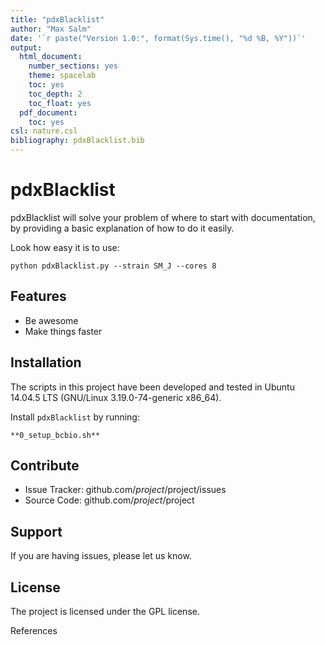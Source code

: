```yaml
---
title: "pdxBlacklist"
author: "Max Salm"
date: '`r paste("Version 1.0:", format(Sys.time(), "%d %B, %Y"))`'
output:
  html_document:
    number_sections: yes
    theme: spacelab
    toc: yes
    toc_depth: 2
    toc_float: yes
  pdf_document:
    toc: yes
csl: nature.csl
bibliography: pdxBlacklist.bib  
---
```



pdxBlacklist
========

pdxBlacklist will solve your problem of where to start with documentation,
by providing a basic explanation of how to do it easily.

Look how easy it is to use:

    python pdxBlacklist.py --strain SM_J --cores 8

Features
--------

- Be awesome
- Make things faster

Installation
------------
The scripts in this project have been developed and tested in Ubuntu 14.04.5 LTS (GNU/Linux 3.19.0-74-generic x86_64).

Install `pdxBlacklist` by running:

    **0_setup_bcbio.sh**




Contribute
----------

- Issue Tracker: github.com/$project/$project/issues
- Source Code: github.com/$project/$project

Support
-------

If you are having issues, please let us know.

License
-------

The project is licensed under the GPL license.


References





